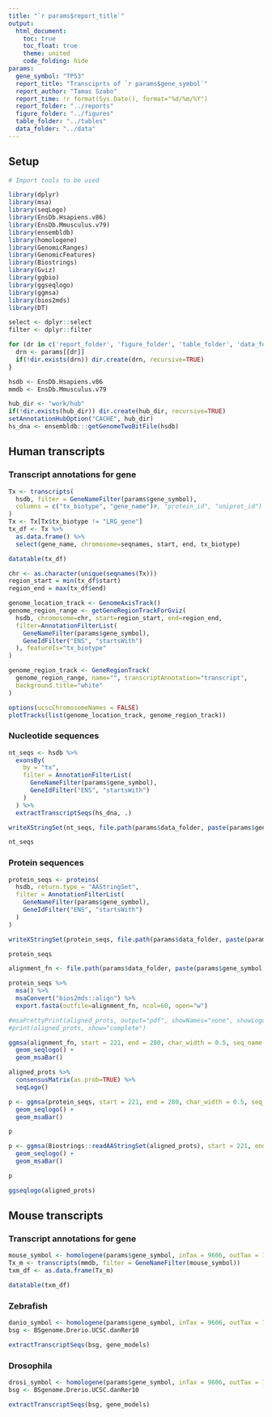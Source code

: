 ```yaml
---
title: "`r params$report_title`"
output: 
  html_document:
    toc: true
    toc_float: true
    theme: united
    code_folding: hide
params:
  gene_symbol: "TP53"
  report_title: "Transciprts of `r params$gene_symbol`"
  report_author: "Tamas Szabo"
  report_time: !r format(Sys.Date(), format="%d/%m/%Y")
  report_folder: "../reports"
  figure_folder: "../figures"
  table_folder: "../tables"
  data_folder: "../data"
---
```


## Setup

```r
# Import tools to be used

library(dplyr)
library(msa)
library(seqLogo)
library(EnsDb.Hsapiens.v86)
library(EnsDb.Mmusculus.v79)
library(ensembldb)
library(homologene)
library(GenomicRanges)
library(GenomicFeatures)
library(Biostrings)
library(Gviz)
library(ggbio)
library(ggseqlogo)
library(ggmsa)
library(bios2mds)
library(DT)

select <- dplyr::select
filter <- dplyr::filter

for (dr in c('report_folder', 'figure_folder', 'table_folder', 'data_folder')){
  drn <- params[[dr]]
  if(!dir.exists(drn)) dir.create(drn, recursive=TRUE)
}
```

```r
hsdb <- EnsDb.Hsapiens.v86
mmdb <- EnsDb.Mmusculus.v79

hub_dir <- "work/hub"
if(!dir.exists(hub_dir)) dir.create(hub_dir, recursive=TRUE)
setAnnotationHubOption("CACHE", hub_dir)
hs_dna <- ensembldb:::getGenomeTwoBitFile(hsdb)
```

## Human transcripts

### Transcript annotations for gene

```r
Tx <- transcripts(
  hsdb, filter = GeneNameFilter(params$gene_symbol),
  columns = c("tx_biotype", "gene_name")#, "protein_id", "uniprot_id")
)
Tx <- Tx[Tx$tx_biotype != "LRG_gene"]
tx_df <- Tx %>%
  as.data.frame() %>%
  select(gene_name, chromosome=seqnames, start, end, tx_biotype)

datatable(tx_df)
```

```r
chr <- as.character(unique(seqnames(Tx)))
region_start = min(tx_df$start)
region_end = max(tx_df$end)

genome_location_track <- GenomeAxisTrack()
genome_region_range <- getGeneRegionTrackForGviz(
  hsdb, chromosome=chr, start=region_start, end=region_end,
  filter=AnnotationFilterList(
    GeneNameFilter(params$gene_symbol),
    GeneIdFilter("ENS", "startsWith")
  ), featureIs="tx_biotype"
)

genome_region_track <- GeneRegionTrack(
  genome_region_range, name="", transcriptAnnotation="transcript",
  background.title="white"
)

options(ucscChromosomeNames = FALSE)
plotTracks(list(genome_location_track, genome_region_track))
```

### Nucleotide sequences

```r
nt_seqs <- hsdb %>%
  exonsBy(
    by = "tx",
    filter = AnnotationFilterList(
      GeneNameFilter(params$gene_symbol),
      GeneIdFilter("ENS", "startsWith")
    )
  ) %>%
  extractTranscriptSeqs(hs_dna, .)

writeXStringSet(nt_seqs, file.path(params$data_folder, paste(params$gene_symbol, "_nt_human.fa", sep="_")))

nt_seqs
```

### Protein sequences

```r
protein_seqs <- proteins(
  hsdb, return.type = "AAStringSet",
  filter = AnnotationFilterList(
    GeneNameFilter(params$gene_symbol),
    GeneIdFilter("ENS", "startsWith")
  )
)

writeXStringSet(protein_seqs, file.path(params$data_folder, paste(params$gene_symbol, "_aa_human.fa", sep="_")))

protein_seqs
```

```r
alignment_fn <- file.path(params$data_folder, paste(params$gene_symbol, "_msa_human.fa", sep="_"))

protein_seqs %>%
  msa() %>%
  msaConvert("bios2mds::align") %>%
  export.fasta(outfile=alignment_fn, ncol=60, open="w")

#msaPrettyPrint(aligned_prots, output="pdf", showNames="none", showLogo="none", askForOverwrite=FALSE, verbose=FALSE)
#print(aligned_prots, show="complete")

ggmsa(alignment_fn, start = 221, end = 280, char_width = 0.5, seq_name = T) +
  geom_seqlogo() +
  geom_msaBar()
```

```r
aligned_prots %>%
  consensusMatrix(as.prob=TRUE) %>%
  seqLogo()
```

```r
p <- ggmsa(protein_seqs, start = 221, end = 280, char_width = 0.5, seq_name = T) +
  geom_seqlogo() +
  geom_msaBar()

p
```

```r
p <- ggmsa(Biostrings::readAAStringSet(aligned_prots), start = 221, end = 280, char_width = 0.5, seq_name = T) +
  geom_seqlogo() +
  geom_msaBar()

p
```

```r
ggseqlogo(aligned_prots)
```


## Mouse transcripts

### Transcript annotations for gene

```r
mouse_symbol <- homologene(params$gene_symbol, inTax = 9606, outTax = 10090)
Tx_m <- transcripts(mmdb, filter = GeneNameFilter(mouse_symbol))
txm_df <- as.data.frame(Tx_m)

datatable(txm_df)
```

### Zebrafish

```r
danio_symbol <- homologene(params$gene_symbol, inTax = 9606, outTax = 7955)
bsg <- BSgenome.Drerio.UCSC.danRer10

extractTranscriptSeqs(bsg, gene_models)
```

### Drosophila

```r
drosi_symbol <- homologene(params$gene_symbol, inTax = 9606, outTax = 7227)
bsg <- BSgenome.Drerio.UCSC.danRer10

extractTranscriptSeqs(bsg, gene_models)
```

